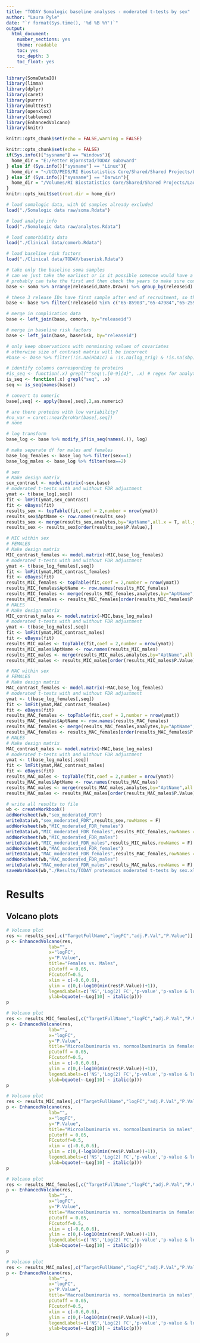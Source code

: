 ```yaml
---
title: "TODAY Somalogic baseline analyses - moderated t-tests by sex"
author: "Laura Pyle"
date: "`r format(Sys.time(), '%d %B %Y')`"
output:
  html_document:
    number_sections: yes
    theme: readable
    toc: yes
    toc_depth: 3
    toc_float: yes
---
```


```r
library(SomaDataIO)
library(limma)
library(dplyr)
library(caret)
library(purrr)
library(multtest)
library(openxlsx)
library(tableone)
library(EnhancedVolcano)
library(knitr)

knitr::opts_chunk$set(echo = FALSE,warning = FALSE)

knitr::opts_chunk$set(echo = FALSE)
if(Sys.info()["sysname"] == "Windows"){
  home_dir = "E:/Petter Bjornstad/TODAY subaward"
} else if (Sys.info()["sysname"] == "Linux"){
  home_dir = "~/UCD/PEDS/RI Biostatistics Core/Shared/Shared Projects/Laura/Peds Endo/Petter Bjornstad/TODAY subaward/"
} else if (Sys.info()["sysname"] == "Darwin"){
  home_dir = "/Volumes/RI Biostatistics Core/Shared/Shared Projects/Laura/Peds Endo/Petter Bjornstad/TODAY subaward"
}
knitr::opts_knit$set(root.dir = home_dir)
```

```r
# load somalogic data, with QC samples already excluded
load("./Somalogic data raw/soma.Rdata")

# load analyte info
load("./Somalogic data raw/analytes.Rdata")

# load comorbidity data
load("./Clinical data/comorb.Rdata")

# load baseline risk factors
load("./Clinical data/TODAY/baserisk.Rdata")

# take only the baseline soma samples
# can we just take the earliest or is it possible someone would have a follow-up sample but not baseline?
# probably can take the first and then check the years to make sure compatible with TODAY
base <- soma %>% arrange(releaseid,Date.Drawn) %>% group_by(releaseid) %>% filter(row_number()==1)

# these 3 release IDs have first sample after end of recruitment, so they must be missing the baseline visit
base <- base %>% filter(!releaseid %in% c("65-85903","65-47984","65-25901"))

# merge in complication data
base <- left_join(base, comorb, by="releaseid")

# merge in baseline risk factors
base <- left_join(base, baserisk, by="releaseid")

# only keep observations with nonmissing values of covariates
# otherwise size of contrast matrix will be incorrect
#base <- base %>% filter(!is.na(HbA1c) & !is.na(log_trig) & !is.na(sbp) & !is.na(si_1_ins0))

# identify columns corresponding to proteins
#is_seq <- function(.x) grepl("^seq\\.[0-9]{4}", .x) # regex for analytes
is_seq <- function(.x) grepl("seq", .x)
seq <- is_seq(names(base))

# convert to numeric
base[,seq] <- apply(base[,seq],2,as.numeric)

# are there proteins with low variability?
#no_var = caret::nearZeroVar(base[,seq])
# none

# log transform
base_log <- base %>% modify_if(is_seq(names(.)), log)

# make separate df for males and females
base_log_females <- base_log %>% filter(sex==1)
base_log_males <- base_log %>% filter(sex==2)

```

```r
# sex
# Make design matrix
sex_contrast <- model.matrix(~sex,base)
# moderated t-tests with and without FDR adjustment
ymat <- t(base_log[,seq])
fit <- lmFit(ymat,sex_contrast)
fit <- eBayes(fit)
results_sex <- topTable(fit,coef = 2,number = nrow(ymat))
results_sex$AptName <- row.names(results_sex)
results_sex <- merge(results_sex,analytes,by="AptName",all.x = T, all.y = F)
results_sex <- results_sex[order(results_sex$P.Value),] 

# MIC within sex
# FEMALES
# Make design matrix
MIC_contrast_females <- model.matrix(~MIC,base_log_females)
# moderated t-tests with and without FDR adjustment
ymat <- t(base_log_females[,seq])
fit <- lmFit(ymat,MIC_contrast_females)
fit <- eBayes(fit)
results_MIC_females <- topTable(fit,coef = 2,number = nrow(ymat))
results_MIC_females$AptName <- row.names(results_MIC_females)
results_MIC_females <- merge(results_MIC_females,analytes,by="AptName",all.x = T, all.y = F)
results_MIC_females <- results_MIC_females[order(results_MIC_females$P.Value),] 
# MALES
# Make design matrix
MIC_contrast_males <- model.matrix(~MIC,base_log_males)
# moderated t-tests with and without FDR adjustment
ymat <- t(base_log_males[,seq])
fit <- lmFit(ymat,MIC_contrast_males)
fit <- eBayes(fit)
results_MIC_males <- topTable(fit,coef = 2,number = nrow(ymat))
results_MIC_males$AptName <- row.names(results_MIC_males)
results_MIC_males <- merge(results_MIC_males,analytes,by="AptName",all.x = T, all.y = F)
results_MIC_males <- results_MIC_males[order(results_MIC_males$P.Value),] 

# MAC within sex
# FEMALES
# Make design matrix
MAC_contrast_females <- model.matrix(~MAC,base_log_females)
# moderated t-tests with and without FDR adjustment
ymat <- t(base_log_females[,seq])
fit <- lmFit(ymat,MAC_contrast_females)
fit <- eBayes(fit)
results_MAC_females <- topTable(fit,coef = 2,number = nrow(ymat))
results_MAC_females$AptName <- row.names(results_MAC_females)
results_MAC_females <- merge(results_MAC_females,analytes,by="AptName",all.x = T, all.y = F)
results_MAC_females <- results_MAC_females[order(results_MAC_females$P.Value),] 
# MALES
# Make design matrix
MAC_contrast_males <- model.matrix(~MAC,base_log_males)
# moderated t-tests with and without FDR adjustment
ymat <- t(base_log_males[,seq])
fit <- lmFit(ymat,MAC_contrast_males)
fit <- eBayes(fit)
results_MAC_males <- topTable(fit,coef = 2,number = nrow(ymat))
results_MAC_males$AptName <- row.names(results_MAC_males)
results_MAC_males <- merge(results_MAC_males,analytes,by="AptName",all.x = T, all.y = F)
results_MAC_males <- results_MAC_males[order(results_MAC_males$P.Value),] 

# write all results to file
wb <- createWorkbook()
addWorksheet(wb,"sex_moderated_FDR")
writeData(wb,"sex_moderated_FDR",results_sex,rowNames = F)
addWorksheet(wb,"MIC_moderated_FDR_females")
writeData(wb,"MIC_moderated_FDR_females",results_MIC_females,rowNames = F)
addWorksheet(wb,"MIC_moderated_FDR_males")
writeData(wb,"MIC_moderated_FDR_males",results_MIC_males,rowNames = F)
addWorksheet(wb,"MAC_moderated_FDR_females")
writeData(wb,"MAC_moderated_FDR_females",results_MAC_females,rowNames = F)
addWorksheet(wb,"MAC_moderated_FDR_males")
writeData(wb,"MAC_moderated_FDR_males",results_MAC_males,rowNames = F)
saveWorkbook(wb,"./Results/TODAY proteomics moderated t-tests by sex.xlsx",overwrite = TRUE)

```

# Results

## Volcano plots

```r
# Volcano plot
res <- results_sex[,c("TargetFullName","logFC","adj.P.Val","P.Value")]
p <- EnhancedVolcano(res, 
                lab="",
                x="logFC",
                y="P.Value",
                title="Females vs. Males",
                pCutoff = 0.05,
                FCcutoff=0.5,
                xlim = c(-0.6,0.6),
                ylim = c(0,(-log10(min(res$P.Value))+1)),
                legendLabels=c('NS','Log(2) FC','p-value','p-value & log(2) FC'),
                ylab=bquote(~-Log[10] ~ italic(p)))
p
```

```r
# Volcano plot
res <- results_MIC_females[,c("TargetFullName","logFC","adj.P.Val","P.Value")]
p <- EnhancedVolcano(res, 
                lab="",
                x="logFC",
                y="P.Value",
                title="Microalbuminuria vs. normoalbuminuria in females",
                pCutoff = 0.05,
                FCcutoff=0.5,
                xlim = c(-0.6,0.6),
                ylim = c(0,(-log10(min(res$P.Value))+1)),
                legendLabels=c('NS','Log(2) FC','p-value','p-value & log(2) FC'),
                ylab=bquote(~-Log[10] ~ italic(p)))
p
```

```r
# Volcano plot
res <- results_MIC_males[,c("TargetFullName","logFC","adj.P.Val","P.Value")]
p <- EnhancedVolcano(res, 
                lab="",
                x="logFC",
                y="P.Value",
                title="Microalbuminuria vs. normoalbuminuria in males",
                pCutoff = 0.05,
                FCcutoff=0.5,
                xlim = c(-0.6,0.6),
                ylim = c(0,(-log10(min(res$P.Value))+1)),
                legendLabels=c('NS','Log(2) FC','p-value','p-value & log(2) FC'),
                ylab=bquote(~-Log[10] ~ italic(p)))
p
```


```r
# Volcano plot
res <- results_MAC_females[,c("TargetFullName","logFC","adj.P.Val","P.Value")]
p <- EnhancedVolcano(res, 
                lab="",
                x="logFC",
                y="P.Value",
                title="Macroalbuminuria vs. normoalbuminuria in females",
                pCutoff = 0.05,
                FCcutoff=0.5,
                xlim = c(-0.6,0.6),
                ylim = c(0,(-log10(min(res$P.Value))+1)),
                legendLabels=c('NS','Log(2) FC','p-value','p-value & log(2) FC'),
                ylab=bquote(~-Log[10] ~ italic(p)))
p
```

```r
# Volcano plot
res <- results_MAC_males[,c("TargetFullName","logFC","adj.P.Val","P.Value")]
p <- EnhancedVolcano(res, 
                lab="",
                x="logFC",
                y="P.Value",
                title="Macroalbuminuria vs. normoalbuminuria in males",
                pCutoff = 0.05,
                FCcutoff=0.5,
                xlim = c(-0.6,0.6),
                ylim = c(0,(-log10(min(res$P.Value))+1)),
                legendLabels=c('NS','Log(2) FC','p-value','p-value & log(2) FC'),
                ylab=bquote(~-Log[10] ~ italic(p)))
p
```
